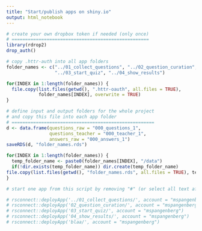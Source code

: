 ```yaml
---
title: "Start/publish apps on shiny.io"
output: html_notebook
---
```




```r
# create your own dropbox token if needed (only once)
# ===================================================
library(rdrop2)
drop_auth()

# copy .httr-auth into all app folders
folder_names <- c("../01_collect_questions", "../02_question_curation", 
                  "../03_start_quiz", "../04_show_results")

for(INDEX in 1:length(folder_names)) {
  file.copy(list.files(getwd(), ".httr-oauth", all.files = TRUE), 
            folder_names[INDEX], overwrite = TRUE)
}

# define input and output folders for the whole project 
# and copy this file into each app folder 
# =====================================================
d <- data.frame(questions_raw = "000_questions_1",
                questions_teacher = "000_teacher_1",
                answers_raw = "000_answers_1")
saveRDS(d, "folder_names.rds")

for(INDEX in 1:length(folder_names)) {
  temp_folder_name <- paste0(folder_names[INDEX], "/data")
  if(!dir.exists(temp_folder_name)) dir.create(temp_folder_name)
file.copy(list.files(getwd(), "folder_names.rds", all.files = TRUE), temp_folder_name , overwrite = TRUE) 
}

# start one app from this script by removing "#" (or select all text after "#" and hit "Enter") 

# rsconnect::deployApp('../01_collect_questions/', account = "mspangenberg")
# rsconnect::deployApp('02_question_curation/', account = "mspangenberg")
# rsconnect::deployApp('03_start_quiz/', account = "mspangenberg")
# rsconnect::deployApp('04_show_results/', account = "mspangenberg")
# rsconnect::deployApp('blaa/', account = "mspangenberg")
```


